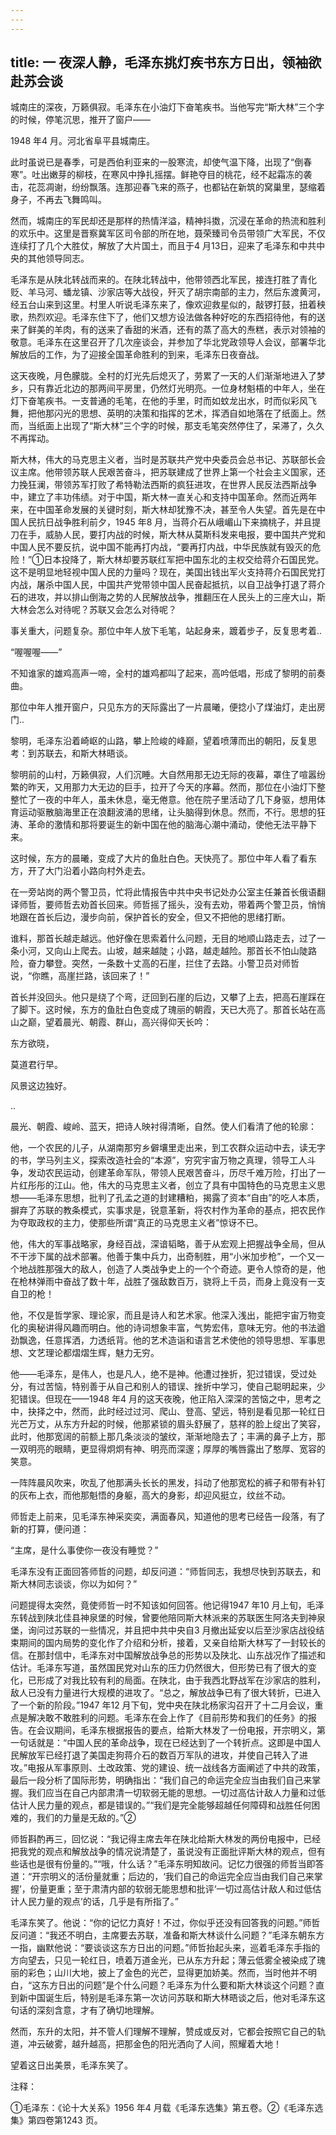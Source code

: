```yaml
---
---
---
```

title: 一 夜深人静，毛泽东挑灯疾书东方日出，领袖欲赴苏会谈
---




城南庄的深夜，万籁俱寂。毛泽东在小油灯下奋笔疾书。当他写完“斯大林”三个字的时候，停笔沉思，推开了窗户——

1948 年4 月。河北省阜平县城南庄。

此时虽说已是春季，可是西伯利亚来的一股寒流，却使气温下降，出现了“倒春寒”。吐出嫩芽的柳枝，在寒风中挣扎摇摆。鲜艳夺目的桃花，经不起霜冻的袭击，花蕊凋谢，纷纷飘落。连那迎春飞来的燕子，也都钻在新筑的窝巢里，瑟缩着身子，不再去飞舞鸣叫。

然而，城南庄的军民却还是那样的热情洋溢，精神抖擞，沉浸在革命的热流和胜利的欢乐中。这里是晋察冀军区司令部的所在地，聂荣臻司令员带领广大军民，不仅连续打了几个大胜仗，解放了大片国土，而且于4 月13日，迎来了毛泽东和中共中央的其他领导同志。

毛泽东是从陕北转战而来的。在陕北转战中，他带领西北军民，接连打胜了青化贬、羊马河、蟠龙镇、沙家店等大战役，歼灭了胡宗南部的主力，然后东渡黄河，经五台山来到这里。村里人听说毛泽东来了，像欢迎救星似的，敲锣打鼓，扭着秧歌，热烈欢迎。毛泽东住下了，他们又想方设法做各种好吃的东西招待他，有的送来了鲜美的羊肉，有的送来了香甜的米酒，还有的蒸了高大的焘糕，表示对领袖的敬意。毛泽东在这里召开了几次座谈会，并参加了华北党政领导人会议，部署华北解放后的工作，为了迎接全国革命胜利的到来，毛泽东日夜奋战。

这天夜晚，月色朦胧。全村的灯光先后熄灭了，劳累了一天的人们渐渐地进入了梦乡，只有靠近北边的那两间平房里，仍然灯光明亮。一位身材魁梧的中年人，坐在灯下奋笔疾书。一支普通的毛笔，在他的手里，时而如蚊龙出水，时而似彩风飞舞，把他那闪光的思想、英明的决策和指挥的艺术，挥洒自如地落在了纸面上。然而，当纸面上出现了“斯大林”三个字的时候，那支毛笔突然停住了，呆滞了，久久不再挥动。

斯大林，伟大的马克思主义者，当时是苏联共产党中央委员会总书记、苏联部长会议主席。他带领苏联人民艰苦奋斗，把苏联建成了世界上第一个社会主义国家，还力挽狂澜，带领苏军打败了希特勒法西斯的疯狂进攻，在世界人民反法西斯战争中，建立了丰功伟绩。对于中国，斯大林一直关心和支持中国革命。然而近两年来，在中国革命发展的关键时刻，斯大林却犹豫不决，甚至令人失望。首先是在中国人民抗日战争胜利前夕，1945 年8 月，当蒋介石从峨嵋山下来摘桃子，并且提刀在手，威胁人民，要打内战的时候，斯大林从莫斯科发来电报，要中国共产党和中国人民不要反抗，说中国不能再打内战，“要再打内战，中华民族就有毁灭的危险！”①日本投降了，斯大林却要苏联红军把中国东北的主权交给蒋介石国民党。这不是明显地轻视中国人民的力量吗？现在，美国出钱出军火支持蒋介石国民党打内战，屠杀中国人民，中国共产党带领中国人民奋起抵抗，以自卫战争打退了蒋介石的进攻，并以排山倒海之势的人民解放战争，推翻压在人民头上的三座大山，斯大林会怎么对待呢？苏联又会怎么对待呢？

事关重大，问题复杂。那位中年人放下毛笔，站起身来，踱着步子，反复思考着..

“喔喔喔——”

不知谁家的雄鸡高声一啼，全村的雄鸡都叫了起来，高吟低唱，形成了黎明的前奏曲。

那位中年人推开窗户，只见东方的天际露出了一片晨曦，便捻小了煤油灯，走出房门..

黎明，毛泽东沿着崎岖的山路，攀上险峻的峰巅，望着喷薄而出的朝阳，反复思考：到苏联去，和斯大林晤谈。

黎明前的山村，万籁俱寂，人们沉睡。大自然用那无边无际的夜幕，罩住了喧嚣纷繁的昨天，又用那力大无边的巨手，拉开了今天的序幕。然而，那位在小油灯下整整忙了一夜的中年人，虽未休息，毫无倦意。他在院子里活动了几下身驱，想用体育运动驱散脑海里正在浪翻波涌的思绪，让头脑得到休息。然而，不行。思想的狂涛、革命的激情和那将要诞生的新中国在他的脑海心潮中涌动，使他无法平静下来。

这时候，东方的晨曦，变成了大片的鱼肚白色。天快亮了。那位中年人看了看东方，开了大门沿着小路向村外走去。

在一旁站岗的两个警卫员，忙将此情报告中共中央书记处办公室主任兼首长俄语翻译师哲，要师哲去劝首长回来。师哲摇了摇头，没有去劝，带着两个警卫员，悄悄地跟在首长后边，漫步向前，保护首长的安全，但又不把他的思绪打断。

谁料，那首长越走越远。他好像在思索着什么问题，无目的地顺山路走去，过了一条小河，又向山上爬去。山坡，越来越陡；小路，越走越险。那首长不怕山陡路险，奋力攀登。突然，一条数十丈高的石崖，拦住了去路。小警卫员对师哲说，“你瞧，高崖拦路，该回来了！”

首长并没回头。他只是绕了个弯，迂回到石崖的后边，又攀了上去，把高石崖踩在了脚下。这时候，东方的鱼肚白色变成了瑰丽的朝霞，天已大亮了。那首长站在高山之巅，望着晨光、朝霞、群山，高兴得仰天长吟：

东方欲晓，

莫道君行早。

风景这边独好。

..

晨光、朝霞、峻岭、蓝天，把诗人映衬得清晰，自然。使人们看清了他的轮廓：

他，一个农民的儿子，从湖南那穷乡僻壤里走出来，到工农群众运动中去，读无字的书，学马列主义，探索改造社会的“本源”，穷究宇宙万物之真理，领导工人斗争，发动农民运动，创建革命军队，带领人民艰苦奋斗，历尽千难万险，打出了一片红彤彤的江山。他，伟大的马克思主义者，创立了具有中国特色的马克思主义思想——毛泽东思想，批判了孔孟之道的封建糟粕，揭露了资本“自由”的吃人本质，摒弃了苏联的教条模式，实事求是，锐意革新，将农村作为革命的基点，把农民作为夺取政权的主力，使那些所谓“真正的马克思主义者”惊讶不已。

他，伟大的军事战略家，身经百战，深谙韬略，善于从宏观上把握战争全局，但从不干涉下属的战术部署。他善于集中兵力，出奇制胜，用“小米加步枪”，一个又一个地战胜那强大的敌人，创造了人类战争史上的一个个奇迹。更令人惊奇的是，他在枪林弹雨中奋战了数十年，战胜了强敌数百万，骁将上千员，而身上竟没有一支自卫的枪！

他，不仅是哲学家、理论家，而且是诗人和艺术家。他深入浅出，能把宇宙万物变化的奥秘讲得风趣而明白。他的诗词想象丰富，气势宏伟，意味无穷。他的书法遒劲飘逸，任意挥洒，力透纸背。他的艺术造诣和语言艺术使他的领导思想、军事思想、文艺理论都熠熠生辉，魅力无穷。

他——毛泽东，是伟人，也是凡人，绝不是神。他遭过挫折，犯过错误，受过处分，有过苦恼，特别善于从自己和别人的错误、挫折中学习，使自己聪明起来，少犯错误。但现在——1948 年4 月的这天夜晚，他正陷入深深的苦恼之中，思考之中，抉择之中，然而，此时经过过河、爬山、登高、望远，特别是看见那一轮红日光芒万丈，从东方升起的时候，他那紧锁的眉头舒展了，慈祥的脸上绽出了笑容，此时，他那宽阔的前额上那几条淡淡的皱纹，渐渐地隐去了；丰满的鼻子上方，那一双明亮的眼睛，更显得炯炯有神、明亮而深邃；厚厚的嘴唇露出了憨厚、宽容的笑意。

一阵阵晨风吹来，吹乱了他那满头长长的黑发，抖动了他那宽松的裤子和带有补钉的灰布上衣，而他那魁悟的身躯，高大的身影，却迎风挺立，纹丝不动。

师哲走上前来，见毛泽东神采奕奕，满面春风，知道他的思考已经告一段落，有了新的打算，便问道：

“主席，是什么事使你一夜没有睡觉？”

毛泽东没有正面回答师哲的问题，却反问道：“师哲同志，我想尽快到苏联去，和斯大林同志谈谈，你以为如何？”

问题提得太突然，竟使师哲一时不知该如何回答。他记得1947 年10 月上旬，毛泽东转战到陕北佳县神泉堡的时候，曾要他陪同斯大林派来的苏联医生阿洛夫到神泉堡，询问过苏联的一些情况，并且把中共中央自3 月撤出延安以后至沙家店战役结束期间的国内局势的变化作了介绍和分析，接着，又亲自给斯大林写了一封较长的信。在那封信中，毛泽东对中国解放战争总的形势以及陕北、山东战况作了描述和估计。毛泽东写道，虽然国民党对山东的压力仍然很大，但形势已有了很大的变化，已形成了对我比较有利的局面。在陕北，由于我西北野战军在沙家店的胜利，敌人已没有力量进行大规模的进攻了。“总之，解放战争已有了很大转折，已进入了一个新的阶段。”1947 年12 月下旬，党中央在陕北杨家沟召开了十二月会议，重点是解决敢不敢胜利的问题。毛泽东在会上作了《目前形势和我们的任务》的报告。在会议期间，毛泽东根据报告的要点，给斯大林发了一份电报，开宗明义，第一句话就是：“中国人民的革命战争，现在已经达到了一个转折点。这即是中国人民解放军已经打退了美国走狗蒋介石的数百万军队的进攻，并使自己转入了进攻。”电报从军事原则、土改政策、党的建设、统一战线各方面阐述了中共的政策，最后一段分析了国际形势，明确指出：“我们自己的命运完全应当由我们自己来掌握。我们应当在自己内部肃清一切软弱无能的思想。一切过高估计敌人力量和过低估计人民力量的观点，都是错误的。”“我们是完全能够超越任何障碍和战胜任何困难的，我们的力量是无敌的。”②

师哲斟酌再三，回忆说：“我记得主席去年在陕北给斯大林发的两份电报中，已经把我党的观点和解放战争的情况说清楚了，虽说没有正面批评斯大林的观点，但有些话也是很有份量的。”“哦，什么话？”毛泽东明知故问。记忆力很强的师哲当即答道：“开宗明义的活份量就重；后边的，‘我们自己的命运完全应当由我们自己来掌握’，份量更重；至于肃清内部的软弱无能思想和批评‘一切过高估计敌人和过低估计人民力量的观点’的话，几乎是有所指了。”

毛泽东笑了。他说：“你的记忆力真好！不过，你似乎还没有回答我的问题。”师哲反问道：“我还不明白，主席要去苏联，准备和斯大林谈什么问题？”毛泽东朝东方一指，幽默他说：“要谈谈这东方日出的问题。”师哲抬起头来，巡着毛泽东手指的方向望去，只见一轮红日，喷着万道金光，已从东方升起；薄云低雾全被染成了瑰丽的彩色；山川大地，披上了金色的光芒，显得更加娇美。然而，当时他并不明白，“这东方日出的问题”是个什么问题？毛泽东为什么要和斯大林谈这个问题？直到新中国诞生后，特别是毛泽东第一次访问苏联和斯大林晤谈之后，他对毛泽东这句话的深刻含意，才有了确切地理解。

然而，东升的太阳，并不管人们理解不理解，赞成或反对，它都会按照它自己的轨道，冲云破雾，越升越高，把那金色的阳光洒向了人间，照耀着大地！

望着这日出美景，毛泽东笑了。

注释：

①毛泽东：《论十大关系》1956 年4 月载《毛泽东选集》第五卷。②《毛泽东选集》第四卷第1243 页。